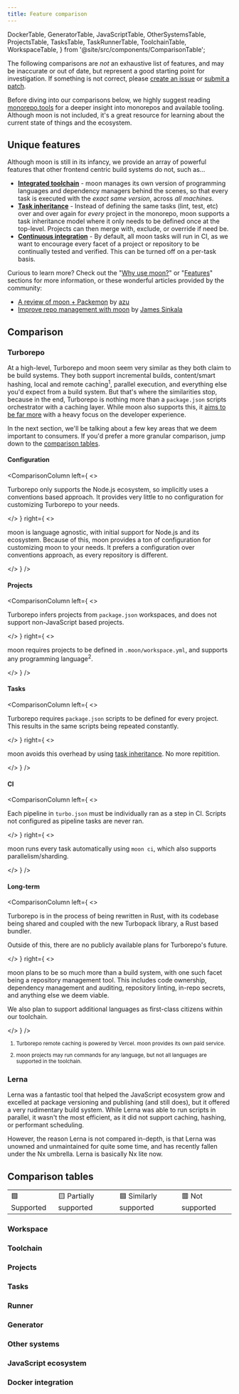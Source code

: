 ```yaml
---
title: Feature comparison
---
```


  DockerTable,
  GeneratorTable,
  JavaScriptTable,
  OtherSystemsTable,
  ProjectsTable,
  TasksTable,
  TaskRunnerTable,
  ToolchainTable,
  WorkspaceTable,
} from '@site/src/components/ComparisonTable';

The following comparisons are _not_ an exhaustive list of features, and may be inaccurate or out of
date, but represent a good starting point for investigation. If something is not correct, please
[create an issue](https://github.com/moonrepo/moon/issues) or
[submit a patch](https://github.com/moonrepo/moon/blob/master/website/src/components/ComparisonTable.tsx).

Before diving into our comparisons below, we highly suggest reading
[monorepo.tools](https://monorepo.tools/) for a deeper insight into monorepos and available tooling.
Although moon is not included, it's a great resource for learning about the current state of things
and the ecosystem.

## Unique features

Although moon is still in its infancy, we provide an array of powerful features that other frontend
centric build systems do not, such as...

- **[Integrated toolchain](./concepts/toolchain)** - moon manages its own version of programming
  languages and dependency managers behind the scenes, so that every task is executed with the
  _exact same version_, across _all machines_.
- **[Task inheritance](./concepts/task#inheritance)** - Instead of defining the same tasks (lint,
  test, etc) over and over again for _every_ project in the monorepo, moon supports a task
  inheritance model where it only needs to be defined once at the top-level. Projects can then merge
  with, exclude, or override if need be.
- **[Continuous integration](./guides/ci)** - By default, all moon tasks will run in CI, as we want
  to encourage every facet of a project or repository to be continually tested and verified. This
  can be turned off on a per-task basis.

Curious to learn more? Check out the "[Why use moon?](./#why-use-moon)" or "[Features](./#features)"
sections for more information, or these wonderful articles provided by the community:

- [A review of moon + Packemon](https://azu.github.io/slide/2022/moa/moon-packemon.html) by
  [azu](https://twitter.com/azu_re)
- [Improve repo management with moon](https://blog.logrocket.com/improve-repo-management-moon/) by
  [James Sinkala](https://jamesinkala.com/)

## Comparison

### Turborepo

At a high-level, Turborepo and moon seem very similar as they both claim to be build systems. They
both support incremental builds, content/smart hashing, local and remote caching<sup>1</sup>,
parallel execution, and everything else you'd expect from a build system. But that's where the
similarities stop, because in the end, Turborepo is nothing more than a `package.json` scripts
orchestrator with a caching layer. While moon also supports this, it
[aims to be far more](#unique-features) with a heavy focus on the developer experience.

In the next section, we'll be talking about a few key areas that we deem important to consumers. If
you'd prefer a more granular comparison, jump down to the [comparison tables](#comparison-tables).

#### Configuration

<ComparisonColumn
left={
  <>

Turborepo only supports the Node.js ecosystem, so implicitly uses a conventions based approach. It
provides very little to no configuration for customizing Turborepo to your needs.

  </>
}
right={
  <>

moon is language agnostic, with initial support for Node.js and its ecosystem. Because of this, moon
provides a ton of configuration for customizing moon to your needs. It prefers a configuration over
conventions approach, as every repository is different.

  </>
}
/>

#### Projects

<ComparisonColumn
left={
  <>

Turborepo infers projects from `package.json` workspaces, and does not support non-JavaScript based
projects.

  </>
}
right={
  <>

moon requires projects to be defined in `.moon/workspace.yml`, and supports any programming
language<sup>2</sup>.

  </>
}
/>

#### Tasks

<ComparisonColumn
left={
  <>

Turborepo requires `package.json` scripts to be defined for every project. This results in the same
scripts being repeated constantly.

  </>
}
right={
  <>

moon avoids this overhead by using [task inheritance](#unique-features). No more repitition.

  </>
}
/>

#### CI

<ComparisonColumn
left={
  <>

Each pipeline in `turbo.json` must be individually ran as a step in CI. Scripts not configured as
pipeline tasks are never ran.

  </>
}
right={
  <>

moon runs every task automatically using `moon ci`, which also supports parallelism/sharding.

  </>
}
/>

#### Long-term

<ComparisonColumn
left={
  <>

Turborepo is in the process of being rewritten in Rust, with its codebase being shared and coupled
with the new Turbopack library, a Rust based bundler.

Outside of this, there are no publicly available plans for Turborepo's future.

  </>
}
right={
  <>

moon plans to be so much more than a build system, with one such facet being a repository management
tool. This includes code ownership, dependency management and auditing, repository linting, in-repo
secrets, and anything else we deem viable.

We also plan to support additional languages as first-class citizens within our toolchain.

  </>
}
/>

<small>

1. Turborepo remote caching is powered by Vercel. moon provides its own paid service.

2. moon projects may run commands for any language, but not all languages are supported in the
   toolchain.

</small>

### Lerna

Lerna was a fantastic tool that helped the JavaScript ecosystem grow and excelled at package
versioning and publishing (and still does), but it offered a very rudimentary build system. While
Lerna was able to run scripts in parallel, it wasn't the most efficient, as it did not support
caching, hashing, or performant scheduling.

However, the reason Lerna is not compared in-depth, is that Lerna was unowned and unmaintained for
quite some time, and has recently fallen under the Nx umbrella. Lerna is basically Nx lite now.

## Comparison tables

<table>
  <tr>
    <td>🟩 Supported</td>
    <td>🟨 Partially supported</td>
    <td>🟦 Similarly supported</td>
    <td>🟥 Not supported</td>
  </tr>
</table>

### Workspace

<WorkspaceTable />

### Toolchain

<ToolchainTable />

### Projects

<ProjectsTable />

### Tasks

<TasksTable />

### Runner

<TaskRunnerTable />

### Generator

<GeneratorTable />

### Other systems

<OtherSystemsTable />

### JavaScript ecosystem

<JavaScriptTable />

### Docker integration

<DockerTable />
